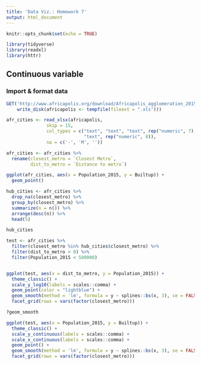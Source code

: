 ```yaml
---
title: 'Data Viz.: Homework 7'
output: html_document
---
```


```r
knitr::opts_chunk$set(echo = TRUE)
```


```r
library(tidyverse)
library(readxl)
library(httr)
```

## Continuous variable

### Import & format data
```r
GET('http://www.africapolis.org/download/Africapolis_agglomeration_2015.xlsx', 
    write_disk(africapolis <- tempfile(fileext = ".xls")))
```

```r
afr_cities <- read_xlsx(africapolis, 
               skip = 15, 
               col_types = c("text", "text", "text", rep("numeric", 7), 
                             "text", rep("numeric", 8)), 
               na = c('-', 'M', ''))

afr_cities <- afr_cities %>%
  rename(closest_metro = `Closest Metro`, 
         dist_to_metro = `Distance to metro`)
```

```r
ggplot(afr_cities, aes(x = Population_2015, y = Builtup)) +
  geom_point()
```

```r
hub_cities <- afr_cities %>%
  drop_na(closest_metro) %>%
  group_by(closest_metro) %>%
  summarize(n = n()) %>%
  arrange(desc(n)) %>%
  head(5)

hub_cities
```
```r
test <- afr_cities %>%
  filter(closest_metro %in% hub_cities$closest_metro) %>%
  filter(dist_to_metro > 0) %>%
  filter(Population_2015 < 500000) 


ggplot(test, aes(x = dist_to_metro, y = Population_2015)) +
  theme_classic() +
  scale_y_log10(labels = scales::comma) +
  geom_point(color = "lightblue") +
  geom_smooth(method = 'lm', formula = y ~ splines::bs(x, 3), se = FALSE, color = "steelblue") +
  facet_grid(rows = vars(factor(closest_metro)))

?geom_smooth
```

```r
ggplot(test, aes(x = Population_2015, y = Builtup)) +
  theme_classic() +
  scale_y_continuous(labels = scales::comma) +
  scale_x_continuous(labels = scales::comma) +
  geom_point() +
  geom_smooth(method = 'lm', formula = y ~ splines::bs(x, 3), se = FALSE) +
  facet_grid(rows = vars(factor(closest_metro)))
```

